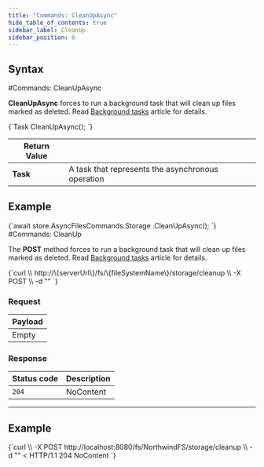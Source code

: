 ```yaml
---
title: "Commands: CleanUpAsync"
hide_table_of_contents: true
sidebar_label: CleanUp
sidebar_position: 0
---
```





## Syntax
<LanguageSwitcher supportedLanguages={supportedLanguages} />
<LanguageContent language="csharp">
#Commands: CleanUpAsync

**CleanUpAsync** forces to run a background task that will clean up files marked as deleted. Read [Background tasks](../../../server/background-tasks.mdx) article for details.



<TabItem value="clean_up_1" label="clean_up_1">
<CodeBlock language="csharp">
{`Task CleanUpAsync();
`}
</CodeBlock>
</TabItem>


| Return Value | |
| ------------- | ------------- |
| **Task** |  A task that represents the asynchronous operation |

## Example

<TabItem value="clean_up_2" label="clean_up_2">
<CodeBlock language="csharp">
{`await store.AsyncFilesCommands.Storage
		.CleanUpAsync();
`}
</CodeBlock>
</TabItem>

</LanguageContent>
<LanguageContent language="http">
#Commands: CleanUp

The **POST** method forces to run a background task that will clean up files marked as deleted. Read [Background tasks](../../../server/background-tasks.mdx) article for details.



<TabItem value="json" label="json">
<CodeBlock language="json">
{`curl \\
	http://\{serverUrl\}/fs/\{fileSystemName\}/storage/cleanup  \\
	-X POST \\
    -d ""
`}
</CodeBlock>
</TabItem>

### Request

| Payload |
| ------- |
| Empty |

### Response

| Status code | Description |
| ----------- | - |
| `204` | NoContent |

---

## Example

<TabItem value="json" label="json">
<CodeBlock language="json">
{`curl \\
	-X POST http://localhost:8080/fs/NorthwindFS/storage/cleanup  \\
	-d ""
< HTTP/1.1 204 NoContent
`}
</CodeBlock>
</TabItem>

</LanguageContent>

<!---

-->
